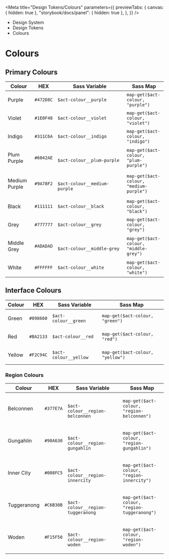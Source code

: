 
<Meta
	title="Design Tokens/Colours"
	parameters={{
		previewTabs: {
			canvas: { hidden: true },
			"storybook/docs/panel": { hidden: true },
		},
	}}
/>

<div className="act-docs-container">
	<Masthead />
	<div className="act-flex act-flex-light-purple">
		<div className="act-flex__container act-flex__container-padding-trim">
			<div className="act-flex__grid">
				<div className="act-flex__row">
					<div className="act-col__cw-12">
						<div className="act-box">
							<div className="act-breadcrumbs">
								<ul className="act-breadcrumbs__container">
									<li className="act-breadcrumbs__crumb act-h6">
										<LinkTo
											className="act-breadcrumbs__crumb__link"
											kind="system-introduction--page"
										>
											Design System <i className="fa-solid fa-angle-right"></i>
										</LinkTo>
									</li>
									<li className="act-breadcrumbs__crumb act-h6">
										<LinkTo
											className="act-breadcrumbs__crumb__link"
											kind="design-tokens-overview--page"
										>
											Design Tokens <i className="fa-solid fa-angle-right"></i>
										</LinkTo>
									</li>
									<li className="act-breadcrumbs__crumb act-h6">
										<LinkTo
											className="act-breadcrumbs__crumb__link"
											kind="design-tokens-colours--page"
										>
											Colours <i className="fa-solid fa-angle-right"></i>
										</LinkTo>
									</li>
								</ul>
							</div>
							<h1>Colours</h1>
						</div>
					</div>
				</div>
			</div>
		</div>
	</div>
	<div className="act-flex">
		<div className="act-flex__container">
			<div className="act-flex__grid">
				<div className="act-flex__row">
					<div className="act-col__cw-12">
						<div className="act-box">
							<h2>Primary Colours</h2>
							<ColorPalette>
								<ColorItem
									title="Purple"
									subtitle="Whole of Government Purple"
									colors={{
										Purple: "#472D8C",
									}}
								/>
								<ColorItem
									title="Purple Shades"
									subtitle="Variations to accompany Whole of Government Purple"
									colors={{
										Violet: "#1E0F48",
										Indigo: "#311C6A",
										PlumPurple: "#6042AE",
										MediumPurple: "#9A78F2",
									}}
								/>
								<ColorItem
									title="Greyscale"
									subtitle="A range of grey shades from black to white"
									colors={{
										Black: "#111111",
										Grey: "#777777",
										MiddleGrey: "#ADADAD",
										White: "#FFFFFF",
									}}
								/>
							</ColorPalette>
							<div className="act-table-container">
								<table className="act-table">
									<thead>
										<tr>
											<th>Colour</th>
											<th>HEX</th>
											<th>Sass Variable</th>
											<th>Sass Map</th>
										</tr>
									</thead>
									<tbody>
										<tr>
											<td>
												<span
													className="act-icon"
													style={{ backgroundColor: "#472D8C" }}
												></span>
												<p className="act-p-small">Purple</p>
											</td>
											<td>
												<code className="hex">#472D8C</code>
											</td>
											<td>
												<code className="sass-var">$act-colour__purple</code>
											</td>
											<td>
												<code>map-get($act-colour, "purple")</code>
											</td>
										</tr>
										<tr>
											<td>
												<span
													className="act-icon"
													style={{ backgroundColor: "#1E0F48" }}
												></span>
												<p className="act-p-small">Violet</p>
											</td>
											<td>
												<code className="hex">#1E0F48</code>
											</td>
											<td>
												<code className="sass-var">$act-colour__violet</code>
											</td>
											<td>
												<code>map-get($act-colour, "violet")</code>
											</td>
										</tr>
										<tr>
											<td>
												<span
													className="act-icon"
													style={{ backgroundColor: "#311C6A" }}
												></span>
												<p className="act-p-small">Indigo</p>
											</td>
											<td>
												<code className="hex">#311C6A</code>
											</td>
											<td>
												<code className="sass-var">$act-colour__indigo</code>
											</td>
											<td>
												<code>map-get($act-colour, "indigo")</code>
											</td>
										</tr>
										<tr>
											<td>
												<span
													className="act-icon"
													style={{ backgroundColor: "#6042AE" }}
												></span>
												<p className="act-p-small">Plum Purple</p>
											</td>
											<td>
												<code className="hex">#6042AE</code>
											</td>
											<td>
												<code className="sass-var">
													$act-colour__plum-purple
												</code>
											</td>
											<td>
												<code>map-get($act-colour, "plum-purple")</code>
											</td>
										</tr>
										<tr>
											<td>
												<span
													className="act-icon"
													style={{ backgroundColor: "#9A78F2" }}
												></span>
												<p className="act-p-small">Medium Purple</p>
											</td>
											<td>
												<code className="hex">#9A78F2</code>
											</td>
											<td>
												<code className="sass-var">
													$act-colour__medium-purple
												</code>
											</td>
											<td>
												<code>map-get($act-colour, "medium-purple")</code>
											</td>
										</tr>
										<tr>
											<td>
												<span
													className="act-icon"
													style={{ backgroundColor: "#111111" }}
												></span>
												<p className="act-p-small">Black</p>
											</td>
											<td>
												<code className="hex">#111111</code>
											</td>
											<td>
												<code className="sass-var">$act-colour__black</code>
											</td>
											<td>
												<code>map-get($act-colour, "black")</code>
											</td>
										</tr>
										<tr>
											<td>
												<span
													className="act-icon"
													style={{ backgroundColor: "#777777" }}
												></span>
												<p className="act-p-small">Grey</p>
											</td>
											<td>
												<code className="hex">#777777</code>
											</td>
											<td>
												<code className="sass-var">$act-colour__grey</code>
											</td>
											<td>
												<code>map-get($act-colour, "grey")</code>
											</td>
										</tr>
										<tr>
											<td>
												<span
													className="act-icon"
													style={{ backgroundColor: "#ADADAD" }}
												></span>
												<p className="act-p-small">Middle Grey</p>
											</td>
											<td>
												<code className="hex">#ADADAD</code>
											</td>
											<td>
												<code className="sass-var">
													$act-colour__middle-grey
												</code>
											</td>
											<td>
												<code>map-get($act-colour, "middle-grey")</code>
											</td>
										</tr>
										<tr>
											<td>
												<span
													className="act-icon"
													style={{ backgroundColor: "#FFFFFF" }}
												></span>
												<p className="act-p-small">White</p>
											</td>
											<td>
												<code className="hex">#FFFFFF</code>
											</td>
											<td>
												<code className="sass-var">$act-colour__white</code>
											</td>
											<td>
												<code>map-get($act-colour, "white")</code>
											</td>
										</tr>
									</tbody>
								</table>
							</div>
						</div>
					</div>
				</div>
			</div>
		</div>
	</div>
	<div className="act-flex">
		<div className="act-flex__container">
			<div className="act-flex__grid">
				<div className="act-flex__row">
					<div className="act-col__cw-12">
						<div className="act-box">
							<h2>Interface Colours</h2>
							<ColorPalette>
								<ColorItem
									title="Green"
									subtitle="Some of the purples"
									colors={{
										Green: "#098660",
									}}
								/>
								<ColorItem
									title="Red"
									subtitle="Some of the greys"
									colors={{
										Red: "#BA2133",
									}}
								/>
								<ColorItem
									title="Yellow"
									subtitle="Some of the greys"
									colors={{
										Yellow: "#F2C94C",
									}}
								/>
							</ColorPalette>
							<div className="act-table-container">
								<table className="act-table">
									<thead>
										<tr>
											<th>Colour</th>
											<th>HEX</th>
											<th>Sass Variable</th>
											<th>Sass Map</th>
										</tr>
									</thead>
									<tbody>
										<tr>
											<td>
												<span
													className="act-icon"
													style={{ backgroundColor: "#098660" }}
												></span>
												<p className="act-p-small">Green</p>
											</td>
											<td>
												<code className="hex">#098660</code>
											</td>
											<td>
												<code className="sass-var">$act-colour__green</code>
											</td>
											<td>
												<code>map-get($act-colour, "green")</code>
											</td>
										</tr>
										<tr>
											<td>
												<span
													className="act-icon"
													style={{ backgroundColor: "#BA2133" }}
												></span>
												<p className="act-p-small">Red</p>
											</td>
											<td>
												<code className="hex">#BA2133</code>
											</td>
											<td>
												<code className="sass-var">$act-colour__red</code>
											</td>
											<td>
												<code>map-get($act-colour, "red")</code>
											</td>
										</tr>
										<tr>
											<td>
												<span
													className="act-icon"
													style={{ backgroundColor: "#F2C94C" }}
												></span>
												<p className="act-p-small">Yellow</p>
											</td>
											<td>
												<code className="hex">#F2C94C</code>
											</td>
											<td>
												<code className="sass-var">$act-colour__yellow</code>
											</td>
											<td>
												<code>map-get($act-colour, "yellow")</code>
											</td>
										</tr>
									</tbody>
								</table>
							</div>
						</div>
					</div>
				</div>
			</div>
		</div>
	</div>
	<div className="act-flex">
		<div className="act-flex__container">
			<div className="act-flex__grid">
				<div className="act-flex__row">
					<div className="act-col__cw-12">
						<div className="act-box">
							<h3>Region Colours</h3>
							<ColorPalette>
								<ColorItem
									title="Belconnen"
									subtitle="Name long associated with the locality; originally the name of a pioneer's homestead and later of a rural district of the Australian Capital Territory."
									colors={{
										Belconnen: "#377E7A",
									}}
								/>
								<ColorItem
									title="Gungahlin"
									subtitle="Named after the Aboriginal word 'goongarline', translating to 'little rocky hill' in the English language."
									colors={{
										Gungahlin: "#90A630",
									}}
								/>
								<ColorItem
									title="Inner City"
									subtitle=""
									colors={{
										InnerCity: "#008FC5",
									}}
								/>
								<ColorItem
									title="Tuggeranong"
									subtitle="An aboriginal word for 'cold plain'; the name was also given to a former parish in the area."
									colors={{
										Tuggeranong: "#C6B30B",
									}}
								/>
								<ColorItem
									title="Woden"
									subtitle="Woden is a thriving business district and shopping precinct with the residential areas of Weston Creek and Molonglo Valley to it's west."
									colors={{
										Woden: "#F15F50",
									}}
								/>
							</ColorPalette>
							<div className="act-table-container">
								<table className="act-table">
									<thead>
										<tr>
											<th>Colour</th>
											<th>HEX</th>
											<th>Sass Variable</th>
											<th>Sass Map</th>
										</tr>
									</thead>
									<tbody>
										<tr>
											<td>
												<span
													className="act-icon"
													style={{ backgroundColor: "#377E7A" }}
												></span>
												<p className="act-p-small">Belconnen</p>
											</td>
											<td>
												<code className="hex">#377E7A</code>
											</td>
											<td>
												<code className="sass-var">
													$act-colour__region-belconnen
												</code>
											</td>
											<td>
												<code>map-get($act-colour, "region-belconnen")</code>
											</td>
										</tr>
										<tr>
											<td>
												<span
													className="act-icon"
													style={{ backgroundColor: "#90A630" }}
												></span>
												<p className="act-p-small">Gungahlin</p>
											</td>
											<td>
												<code className="hex">#90A630</code>
											</td>
											<td>
												<code className="sass-var">
													$act-colour__region-gungahlin
												</code>
											</td>
											<td>
												<code>map-get($act-colour, "region-gungahlin")</code>
											</td>
										</tr>
										<tr>
											<td>
												<span
													className="act-icon"
													style={{ backgroundColor: "#008FC5" }}
												></span>
												<p className="act-p-small">Inner City</p>
											</td>
											<td>
												<code className="hex">#008FC5</code>
											</td>
											<td>
												<code className="sass-var">
													$act-colour__region-innercity
												</code>
											</td>
											<td>
												<code>map-get($act-colour, "region-innercity")</code>
											</td>
										</tr>
										<tr>
											<td>
												<span
													className="act-icon"
													style={{ backgroundColor: "#C6B30B" }}
												></span>
												<p className="act-p-small">Tuggeranong</p>
											</td>
											<td>
												<code className="hex">#C6B30B</code>
											</td>
											<td>
												<code className="sass-var">
													$act-colour__region-tuggeranong
												</code>
											</td>
											<td>
												<code>map-get($act-colour, "region-tuggeranong")</code>
											</td>
										</tr>
										<tr>
											<td>
												<span
													className="act-icon"
													style={{ backgroundColor: "#F15F50" }}
												></span>
												<p className="act-p-small">Woden</p>
											</td>
											<td>
												<code className="hex">#F15F50</code>
											</td>
											<td>
												<code className="sass-var">
													$act-colour__region-woden
												</code>
											</td>
											<td>
												<code>map-get($act-colour, "region-woden")</code>
											</td>
										</tr>
									</tbody>
								</table>
							</div>
						</div>
					</div>
				</div>
			</div>
		</div>
	</div>
	<AoC />
	<Footer />
</div>
